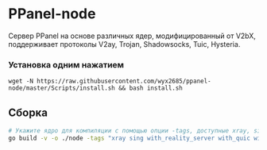 # PPanel-node

Сервер PPanel на основе различных ядер, модифицированный от V2bX, поддерживает протоколы V2ay, Trojan, Shadowsocks, Tuic, Hysteria.

### Установка одним нажатием

```
wget -N https://raw.githubusercontent.com/wyx2685/ppanel-node/master/Scripts/install.sh && bash install.sh
```

## Сборка

```bash
# Укажите ядро для компиляции с помощью опции -tags, доступные xray, sing
go build -v -o ./node -tags "xray sing with_reality_server with_quic with_grpc with_utls with_wireguard with_acme" -trimpath -ldflags "-s -w -buildid="
```



<Giscus />
